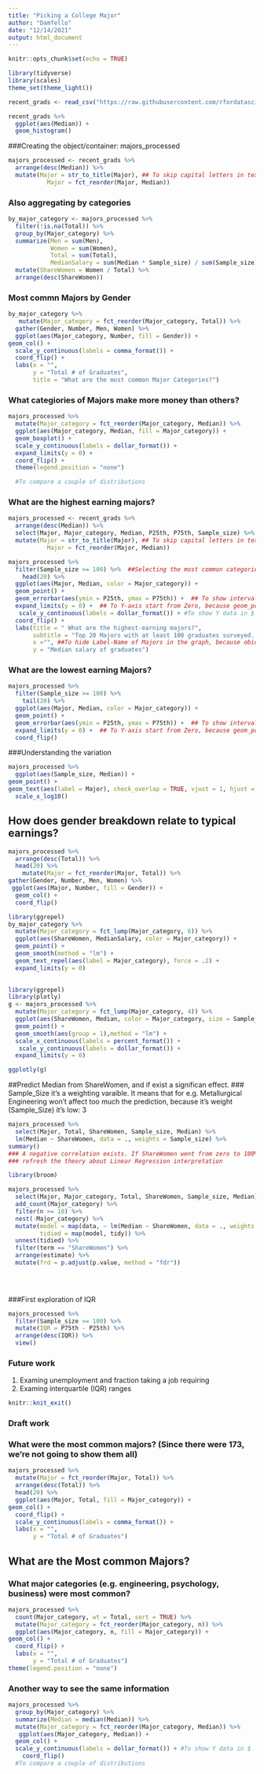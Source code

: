 ```yaml
---
title: "Picking a College Major"
author: "Damfello"
date: "12/14/2021"
output: html_document
---
```


```r
knitr::opts_chunk$set(echo = TRUE)
```

```r
library(tidyverse)
library(scales)
theme_set(theme_light())
```

```r
recent_grads <- read_csv("https://raw.githubusercontent.com/rfordatascience/tidytuesday/master/data/2018/2018-10-16/recent-grads.csv")
```

```r
recent_grads %>% 
  ggplot(aes(Median)) +
  geom_histogram()
```
###Creating the object/container: majors_processed
```r
majors_processed <- recent_grads %>%
  arrange(desc(Median)) %>%
  mutate(Major = str_to_title(Major), ## To skip capital letters in texts from Categories
           Major = fct_reorder(Major, Median)) 
```

### Also aggregating by categories

```r
by_major_category <- majors_processed %>%
  filter(!is.na(Total)) %>%
  group_by(Major_category) %>%
  summarize(Men = sum(Men),
            Women = sum(Women),
            Total = sum(Total), 
            MedianSalary = sum(Median * Sample_size) / sum(Sample_size)) %>%
  mutate(ShareWomen = Women / Total) %>%
  arrange(desc(ShareWomen))

```


### Most commn Majors by Gender
```r
by_major_category %>%
   mutate(Major_category = fct_reorder(Major_category, Total)) %>%
  gather(Gender, Number, Men, Women) %>%
  ggplot(aes(Major_category, Number, fill = Gender)) +
geom_col() +
  scale_y_continuous(labels = comma_format()) +
  coord_flip() +
  labs(x = "",
       y = "Total # of Graduates", 
       title = "What are the most common Major Categories?")
```


### What categiories of Majors make more money than others?

```r
majors_processed %>%
  mutate(Major_category = fct_reorder(Major_category, Median)) %>%
  ggplot(aes(Major_category, Median, fill = Major_category)) +
  geom_boxplot() +
  scale_y_continuous(labels = dollar_format()) +
  expand_limits(y = 0) +
  coord_flip() +
  theme(legend.position = "none")

  #To compare a couple of distributions


```

### What are the highest earning majors?

```r
majors_processed <- recent_grads %>%
  arrange(desc(Median)) %>%
  select(Major, Major_category, Median, P25th, P75th, Sample_size) %>%
  mutate(Major = str_to_title(Major), ## To skip capital letters in texts from Categories
           Major = fct_reorder(Major, Median)) 

majors_processed %>%
  filter(Sample_size >= 100) %>%  ##Selecting the most common categories, or with more surveys answered
    head(20) %>%
  ggplot(aes(Major, Median, color = Major_category)) +
  geom_point() +
  geom_errorbar(aes(ymin = P25th, ymax = P75th)) +  ## To show intervals, using the columns P25th and P75th
  expand_limits(y = 0) +  ## To Y-axis start from Zero, because geom_point does not stat from Zero
   scale_y_continuous(labels = dollar_format()) + #To show Y data in $
  coord_flip() +
  labs(title = " What are the highest-earning majors?",
       subtitle = "Top 20 Majors with at least 100 graduates surveyed. Bars represent the 25th to 75th percentile", 
       x ="", ##To hide Label-Name of Majors in the graph, because obiously are the Majors
       y = "Median salary of graduates")
```
### What are the lowest earning Majors?
```r
majors_processed %>%
  filter(Sample_size >= 100) %>%
    tail(20) %>%
  ggplot(aes(Major, Median, color = Major_category)) +
  geom_point() +
  geom_errorbar(aes(ymin = P25th, ymax = P75th)) +  ## To show intervals, using the columns P25th and P75th
  expand_limits(y = 0) +  ## To Y-axis start from Zero, because geom_point does not stat from Zero
  coord_flip()
```
###Understanding the variation
```r
majors_processed %>%
  ggplot(aes(Sample_size, Median)) +
geom_point() +
geom_text(aes(label = Major), check_overlap = TRUE, vjust = 1, hjust = 1) +
  scale_x_log10()
```

## How does gender breakdown relate to typical earnings?
```r
majors_processed %>%
  arrange(desc(Total)) %>%
  head(20) %>%
    mutate(Major = fct_reorder(Major, Total)) %>%
gather(Gender, Number, Men, Women) %>%
 ggplot(aes(Major, Number, fill = Gender)) +
  geom_col() +
  coord_flip()

```

```r
library(ggrepel)
by_major_category %>%
  mutate(Major_category = fct_lump(Major_category, 6)) %>%
  ggplot(aes(ShareWomen, MedianSalary, color = Major_category)) +
  geom_point() +
  geom_smooth(method = "lm") +
  geom_text_repel(aes(label = Major_category), force = .2) +
  expand_limits(y = 0)
  
```

```r
library(ggrepel)
library(plotly)
g <- majors_processed %>%
  mutate(Major_category = fct_lump(Major_category, 4)) %>%
  ggplot(aes(ShareWomen, Median, color = Major_category, size = Sample_size, label = Major)) +
  geom_point() +
  geom_smooth(aes(group = 1),method = "lm") +
  scale_x_continuous(labels = percent_format()) +
   scale_y_continuous(labels = dollar_format()) +
  expand_limits(y = 0)

ggplotly(g)
```
##Predict Median from ShareWomen, and if exist a significan effect.
### Sample_Size it's a weighting varaible. It means that for e.g. Metallurgical Engineering won't affect too much the prediction, because it's weight (Sample_Size) it's low: 3

```r
majors_processed %>%
  select(Major, Total, ShareWomen, Sample_size, Median) %>%
  lm(Median ~ ShareWomen, data = ., weights = Sample_size) %>%
summary()
### A negative correlation exists. If ShareWomen went from zero to 100% women, the expected median salary would go down by -23650 
### refresh the theory about Linear Regression interpretation
```

```r
library(broom)

majors_processed %>%
  select(Major, Major_category, Total, ShareWomen, Sample_size, Median) %>%
  add_count(Major_category) %>%
  filter(n >= 10) %>%
  nest(-Major_category) %>%
  mutate(model = map(data, ~ lm(Median ~ ShareWomen, data = ., weights = Sample_size)),
         tidied = map(model, tidy)) %>%
  unnest(tidied) %>%
  filter(term == "ShareWomen") %>%
  arrange(estimate) %>%
  mutate(frd = p.adjust(p.value, method = "fdr"))

  
  
```
###First exploration of IQR 

```r
majors_processed %>%
  filter(Sample_size >= 100) %>%
  mutate(IQR = P75th - P25th) %>%
  arrange(desc(IQR)) %>%
  view()
```


### Future work 
1. Examing unemployment and fraction taking a job requiring 
2. Examing interquartile (IQR) ranges




```r

knitr::knit_exit()
```
### Draft work


### What were the most common majors? (Since there were 173, we're not going to show them all)
```r
majors_processed %>%
  mutate(Major = fct_reorder(Major, Total)) %>%
  arrange(desc(Total)) %>%
  head(20) %>%
  ggplot(aes(Major, Total, fill = Major_category)) +
geom_col() +
  coord_flip() +
  scale_y_continuous(labels = comma_format()) +
  labs(x = "",
       y = "Total # of Graduates")

```



## What are the Most common Majors?
### What major categories (e.g. engineering, psychology, business) were most common?

```r
majors_processed %>%
  count(Major_category, wt = Total, sort = TRUE) %>%
  mutate(Major_category = fct_reorder(Major_category, n)) %>%
  ggplot(aes(Major_category, n, fill = Major_category)) +
geom_col() +
  coord_flip() +
  labs(x = "",
       y = "Total # of Graduates")
theme(legend.position = "none")

```

### Another way to see the same information

```r
majors_processed %>%
  group_by(Major_category) %>%
  summarize(Median = median(Median)) %>%
  mutate(Major_category = fct_reorder(Major_category, Median)) %>% 
   ggplot(aes(Major_category, Median)) +
  geom_col() +
  scale_y_continuous(labels = dollar_format()) + #To show Y data in $
    coord_flip()
  #To compare a couple of distributions
```